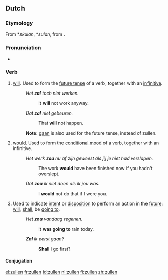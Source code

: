 ==Dutch==
===Etymology===
From {{etyl|odt|nl}} *''skulan'', *''sulan'', from {{proto|Germanic|skulanan|lang=nl}}.

===Pronunciation===
* {{IPA|/ˈzʏ.lə(n)/|lang=nl}}

===Verb===
{{nl-verb|pp}}

# {{context|lang=nl|auxiliary|present tense}} [[will]]. Used to form the [[future tense]] of a verb, together with an [[infinitive]].
#: ''Het '''zal''' toch niet werken.''
#:: It '''will''' not work anyway.
#: ''Dat '''zal''' niet gebeuren.''
#:: That '''will''' not happen.
#: '''Note:''' [[gaan]] is also used for the future tense, instead of zullen.
# {{context|lang=nl|auxiliary|past tense}} [[would]]. Used to form the [[conditional mood]] of a verb, together with an infinitive.
#: ''Het werk '''zou''' nu af zijn geweest als jij je niet had verslapen.''
#:: The work '''would''' have been finished now if you hadn't overslept.
#: ''Dat '''zou''' ik niet doen als ik jou was.''
#:: I '''would''' not do that if I were you.
# {{context|lang=nl|modal auxiliary}} Used to indicate [[intent]] or [[disposition]] to perform an action in the [[future]]: [[will]], [[shall]], be [[going to]].
#: ''Het '''zou''' vandaag regenen.''
#:: It '''was going to''' rain today.
#: '''''Zal''' ik eerst gaan?''
#:: '''Shall''' I go first?

====Conjugation====
{{nl-conj-irr|zal|zult|2a=zal|zal|zou|-|zulle|zoude|9=zoudt|12a=zal}}

[[el:zullen]]
[[fr:zullen]]
[[id:zullen]]
[[nl:zullen]]
[[fi:zullen]]
[[zh:zullen]]